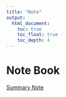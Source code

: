```yaml
---
title: "Note"
output:
  html_document:
    toc: true
    toc_float: true
    toc_depth: 4
---
```


# Note Book 

[Summary Note](https://hemu0626.github.io/Bookdown_LA/)